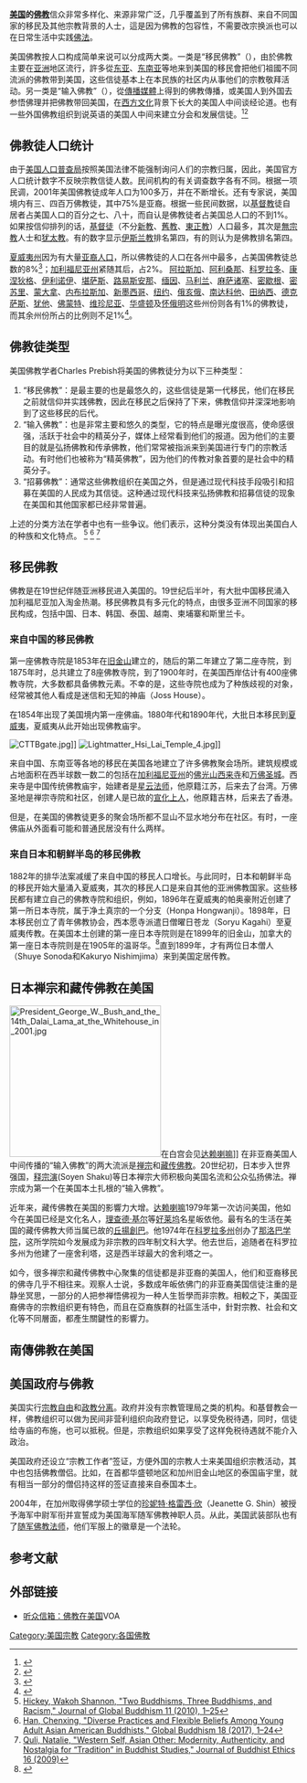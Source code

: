 {{佛教}}

'''[[美国|美国]]的[[佛教|佛教]]'''信众非常多样化、来源非常广泛，几乎覆盖到了所有族群、来自不同国家的移民及其他宗教背景的人士，這是因为佛教的包容性，不需要改宗换派也可以在日常生活中实践[[佛法|佛法]]。

美国佛教按人口构成简单来说可以分成两大类。一类是“移民佛教”（{{lang-en|Immigrant Buddhism}}），由於佛教主要在[[亚洲|亚洲]]地区流行，許多從[[东亚|东亚]]、[[东南亚|东南亚]]等地来到美国的移民會把他们祖國不同流派的佛教带到美国，这些信徒基本上在本民族的社区内从事他们的宗教敬拜活动。另一类是“输入佛教”（{{lang-en|Import Buddhism}}），從[[傳播媒體|傳播媒體]]上得到的佛教傳播，或美国人到外国去参悟佛理并把佛教带回美国，在[[西方文化|西方文化]]背景下长大的美国人中间谈经论道。也有一些外国佛教组织到说英语的美国人中间来建立分会和发展信徒。<ref name="belief7">{{cite web |title= American Buddhism's Racial Divide: Buddhists in the United States are split into two camps: Asian Americans and 'New Buddhists.' Can they be brought together? |url= http://www.beliefnet.com/story/7/story_732_1.html |date= January 2001 |work= Beliefnet.com |author= [[Kenneth_K._Tanaka|Kenneth K. Tanaka]] |accessdate= 2010-04-20 }}</ref><ref>{{cite web |title= Racial Diversity and Buddhism in the U.S. (2006) |url= http://www.pluralism.org/reports/view/36 |work= The Pluralism Project |publisher= [[Harvard_University|Harvard University]] |accessdate= 2010-04-20 |archive-url= https://web.archive.org/web/20160304003603/http://www.pluralism.org/reports/view/36 |archive-date= 2016-03-04 |dead-url= yes }}</ref>

== 佛教徒人口统计 ==

由于[[美国人口普查局|美国人口普查局]]按照美国法律不能强制询问人们的宗教归属，因此，美国官方人口统计数字不反映宗教信徒人数。民间机构的有关调查数字各有不同。根据一项民调，2001年美国佛教徒成年人口为100多万，并在不断增长。还有专家说，美国境内有三、四百万佛教徒，其中75%是亚裔。根据一些民间数据，以[[基督教|基督教]]徒自居者占美国人口的百分之七、八十，而自认是佛教徒者占美国总人口的不到1%。如果按信仰排列的话，[[基督徒|基督徒]]（不分[[新教|新教]]、[[舊教|舊教]]、[[東正教|東正教]]）人口最多，其次是[[無宗教|無宗教]]人士和[[犹太教|犹太教]]。有的数字显示[[伊斯兰教|伊斯兰教]]排名第四，有的则认为是佛教排名第四。

[[夏威夷州|夏威夷州]]因为有大量[[亚裔美国人|亚裔人口]]，所以佛教徒的人口在各州中最多，占美国佛教徒总数的8%<ref>{{cite web|url=http://www.pewforum.org/religious-landscape-study/state/hawaii/|title=Religious Landscape Study|date=2015-05-11|website=Pewforum.org|accessdate=2018-05-27|language=en}}</ref>；[[加利福尼亚州|加利福尼亚州]]紧随其后，占2%。 [[阿拉斯加|阿拉斯加]]、[[阿利桑那|阿利桑那]]、[[科罗拉多州|科罗拉多]]、[[康涅狄格|康涅狄格]]、[[伊利诺伊|伊利诺伊]]、[[堪萨斯|堪萨斯]]、[[路易斯安那|路易斯安那]]、[[缅因|缅因]]、[[马利兰|马利兰]]、[[麻萨诸塞|麻萨诸塞]]、[[密歇根|密歇根]]、[[密苏里|密苏里]]、[[蒙大拿|蒙大拿]]、[[内布拉斯加|内布拉斯加]]、[[新墨西哥|新墨西哥]]、[[纽约州|纽约]]、[[俄亥俄|俄亥俄]]、[[南达科他州|南达科他]]、[[田纳西|田纳西]]、[[德克萨斯|德克萨斯]]、[[犹他|犹他]]、[[佛蒙特|佛蒙特]]、[[维珍尼亚|维珍尼亚]]、[[华盛顿州|华盛顿]]及[[怀俄明|怀俄明]]这些州份则各有1%的佛教徒，而其余州份所占的比例则不足1%<ref>{{cite web|url=https://www.worldatlas.com/articles/us-states-by-population-of-buddhists.html|title=US States by Population of Buddhists|website=WorldAtlas|language=en|accessdate=2019-10-24|archiveurl=https://web.archive.org/web/20181210121727/https://www.worldatlas.com/articles/us-states-by-population-of-buddhists.html|archivedate=2018-12-10}}</ref>。

== 佛教徒类型 ==
美国佛教学者Charles Prebish将美国的佛教徒分为以下三种类型：
# “移民佛教”：是最主要的也是最悠久的，这些信徒是第一代移民，他们在移民之前就信仰并实践佛教，因此在移民之后保持了下来，佛教信仰并深深地影响到了这些移民的后代。
# “输入佛教”：也是非常主要和悠久的类型，它的特点是曝光度很高，使命感很强，活跃于社会中的精英分子，媒体上经常看到他们的报道。因为他们的主要目的就是弘扬佛教和传承佛教，他们常常被指派来到美国进行专门的宗教活动。有时他们也被称为“精英佛教”，因为他们的传教对象首要的是社会中的精英分子。
# “招募佛教”：通常这些佛教组织在美国之外，但是通过现代科技手段吸引和招募在美国的人民成为其信徒。这种通过现代科技来弘扬佛教和招募信徒的现象在美国和其他国家都已经非常普遍。
上述的分类方法在学者中也有一些争议。他们表示，这种分类没有体现出美国白人的种族和文化特点。
<ref>[http://www.globalbuddhism.org/jgb/index.php/jgb/article/view/112 Hickey, Wakoh Shannon, "Two Buddhisms, Three Buddhisms, and Racism," Journal of Global Buddhism 11 (2010), 1–25]</ref>
<ref>[http://www.globalbuddhism.org/jgb/index.php/jgb/article/view/223/203 Han, Chenxing, "Diverse Practices and Flexible Beliefs Among Young Adult Asian American Buddhists," Global Buddhism 18 (2017), 1–24]</ref>
<ref>[https://blogs.dickinson.edu/buddhistethics/2010/05/10/western-self-asian-other-modernity-authenticity-and-nostalgia-for-%e2%80%9ctradition%e2%80%9d-in-buddhist-studies/ Quli, Natalie, "Western Self, Asian Other: Modernity, Authenticity, and Nostalgia for “Tradition” in Buddhist Studies," Journal of Buddhist Ethics 16 (2009)]</ref>

== 移民佛教 ==

佛教是在19世纪伴随亚洲移民进入美国的。19世纪后半叶，有大批中国移民涌入加利福尼亚加入淘金热潮。移民佛教具有多元化的特点，由很多亚洲不同国家的移民构成，包括中国、日本、韩国、泰国、越南、柬埔寨和斯里兰卡。

=== 来自中国的移民佛教 ===

第一座佛教寺院是1853年在[[旧金山|旧金山]]建立的，随后的第二年建立了第二座寺院，到1875年时，总共建立了8座佛教寺院，到了1900年时，在美国西岸估计有400座佛教寺院，大多数都具备佛教元素。不幸的是，这些寺院也成为了种族歧视的对象，经常被其他人看成是迷信和无知的神庙（Joss House）。

在1854年出现了美国境内第一座佛庙。1880年代和1890年代，大批日本移民到[[夏威夷|夏威夷]]，夏威夷从此开始出现佛教庙宇。

[[File:CTTBgate.jpg|thumb]]]]
[[File:Lightmatter_Hsi_Lai_Temple_4.jpg|thumb]]]] 

来自中国、东南亚等各地的移民在美国各地建立了许多佛教聚会场所。建筑规模或占地面积在西半球数一数二的包括在[[加利福尼亚州|加利福尼亚州]]的[[西来寺_(美国)|佛光山西来寺]]和[[万佛圣城|万佛圣城]]。西来寺是中国传统佛教庙宇，始建者是[[星云法师|星云法师]]，他原籍江苏，后来去了台湾。万佛圣地是禅宗寺院和社区，创建人是已故的[[宣化上人|宣化上人]]，他原籍吉林，后来去了香港。

但是，在美国的佛教徒更多的聚会场所都不显山不显水地分布在社区。有时，一座佛庙从外面看可能和普通民居没有什么两样。

=== 来自日本和朝鲜半岛的移民佛教 ===

1882年的排华法案减缓了来自中国的移民人口增长。与此同时，日本和朝鲜半岛的移民开始大量涌入夏威夷，其次的移民人口是来自其他的亚洲佛教国家。这些移民都有建立自己的佛教寺院和组织，例如，1896年在夏威夷的帕奥豪附近创建了第一所日本寺院，属于净土真宗的一个分支（Honpa Hongwanji）。1898年，日本移民创立了青年佛教协会，西本愿寺派遣日僧曜日苍龙（Soryu Kagahi）至夏威夷传教。在美国本土创建的第一座日本寺院则是在1899年的旧金山，加拿大的第一座日本寺院则是在1905年的温哥华。<ref>{{cite web |title=A journalist's Guide to Buddhism |date=September 20, 2004 |url=http://www.faithandmedia.org/cms/uploads/files/8_guide-buddhism.pdf |publisher=Centre for Faith and the Media |location=Canada |access-date=2010-04-20 |archive-url=https://web.archive.org/web/20100614033118/http://www.faithandmedia.org/cms/uploads/files/8_guide-buddhism.pdf |archive-date=June 14, 2010 |url-status=dead}}</ref>直到1899年，才有两位日本僧人（Shuye Sonoda和Kakuryo Nishimjima）来到美国定居传教。

== 日本禅宗和藏传佛教在美国 ==
[[File:President_George_W._Bush_and_the_14th_Dalai_Lama_at_the_Whitehouse_in_2001.jpg|265px]]在白宫会见[[达赖喇嘛|达赖喇嘛]]]]
在非亚裔美国人中间传播的“输入佛教”的两大流派是[[禅宗|禅宗]]和[[藏传佛教|藏传佛教]]。20世纪初，日本步入世界强国，[[释宗演|释宗演]](Soyen Shaku)等日本禅宗大师积极向美国名流和公众弘扬佛法。禅宗成为第一个在美国本土扎根的“输入佛教”。

近年来，藏传佛教在美国的影響力大增。[[达赖喇嘛|达赖喇嘛]]1979年第一次访问美国，他如今在美国已经是文化名人，[[理查德·基尔|理查德·基尔]]等[[好莱坞|好莱坞]]名星皈依他。最有名的生活在美国的藏传佛教大师当属已故的[[丘揚創巴|丘揚創巴]]。他1974年在[[科罗拉多州|科罗拉多州]]创办了[[那洛巴学院|那洛巴学院]]，这所学院如今发展成为非宗教的四年制文科大学。他去世后，追随者在科罗拉多州为他建了一座舍利塔，这是西半球最大的舍利塔之一。

如今，很多禅宗和藏传佛教中心聚集的信徒都是非亚裔的美国人，他们和亚裔移民的佛寺几乎不相往来。观察人士说，多数成年皈依佛门的非亚裔美国信徒注重的是静坐冥思，一部分的人把参禅悟佛视为一种人生哲學而非宗教。相較之下，美国亚裔佛寺的宗教组织更有特色，而且在亞裔族群的社區生活中，針對宗教、社会和文化等不同層面，都產生關鍵性的影響力。

== 南傳佛教在美国 ==

== 美国政府与佛教 ==

美国实行[[宗教自由|宗教自由]]和[[政教分离|政教分离]]。政府并没有宗教管理局之类的机构。和基督教会一样，佛教组织可以做为民间非营利组织向政府登记，以享受免税待遇，同时，信徒给寺庙的布施，也可以抵税。但是，宗教组织如果享受了这样免税待遇就不能介入政治。

美国政府还设立“宗教工作者”签证，方便外国的宗教人士来美国组织宗教活动，其中也包括佛教僧侣。比如，在首都华盛顿地区和加州旧金山地区的泰国庙宇里，就有相当一部分的僧侣持这样的签证直接来自泰国本土。

2004年，在加州取得佛学硕士学位的[[珍妮特·格雷西·欣|珍妮特·格雷西·欣]]（Jeanette G. Shin）被授予海军中尉军衔并宣誓成为美国海军随军佛教神职人员。从此，美国武装部队也有了[[随军佛教法师|随军佛教法师]]，他们军服上的徽章是一个法轮。

== 参考文献 ==
<div class="references-small">
<references></references>
</div>

== 外部链接 ==
* [https://web.archive.org/web/20100117153908/http://www1.voanews.com/chinese/news/mailbox/mailbox-20091222-80005707.html 听众信箱：佛教在美国]VOA
{{VOA}}
{{美洲題目|佛教}}
{{佛教主题}}
[[Category:美国宗教|Category:美国宗教]]
[[Category:各国佛教|Category:各国佛教]]